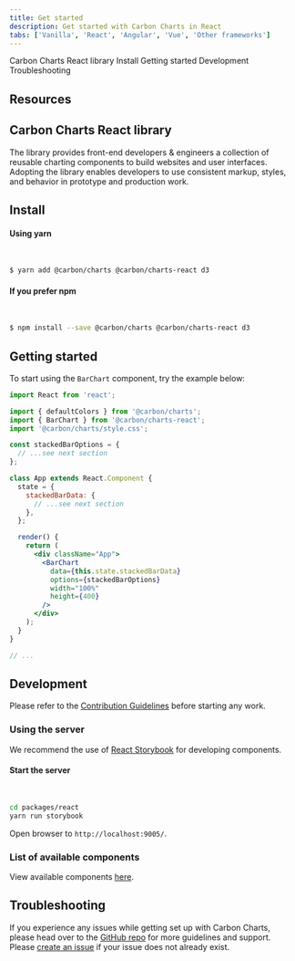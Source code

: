 ```yaml
---
title: Get started
description: Get started with Carbon Charts in React
tabs: ['Vanilla', 'React', 'Angular', 'Vue', 'Other frameworks']
---
```



<AnchorLinks>

<AnchorLink>Carbon Charts React library</AnchorLink>
<AnchorLink>Install</AnchorLink>
<AnchorLink>Getting started</AnchorLink>
<AnchorLink>Development</AnchorLink>
<AnchorLink>Troubleshooting</AnchorLink>

</AnchorLinks>

## Resources

<Row className="resource-card-group">

<Column colMd={4} colLg={4} noGutterSm>
  <ResourceCard
    subTitle="Try Carbon Charts React components with CodeSandbox."
    href="https://codesandbox.io/s/pppmo3ollx">
    <MdxIcon name="codesandbox" />
  </ResourceCard>
</Column>

  <Column colMd={4} colLg={4} noGutterSm>
    <ResourceCard
      subTitle="Carbon Charts React"
      href="https://github.com/carbon-design-system/carbon-charts/tree/master/packages/react"
    >
      <MdxIcon name="github" />
    </ResourceCard>
  </Column>
</Row>

## Carbon Charts React library

The library provides front-end developers & engineers a collection of reusable charting components to build websites and user interfaces. Adopting the library enables developers to use consistent markup, styles, and behavior in prototype and production work.

## Install

#### Using yarn

<br />

```bash
$ yarn add @carbon/charts @carbon/charts-react d3
```

#### If you prefer npm

<br />

```bash
$ npm install --save @carbon/charts @carbon/charts-react d3
```

## Getting started

To start using the `BarChart` component, try the example below:

```jsx
import React from 'react';

import { defaultColors } from '@carbon/charts';
import { BarChart } from '@carbon/charts-react';
import '@carbon/charts/style.css';

const stackedBarOptions = {
  // ...see next section
};

class App extends React.Component {
  state = {
    stackedBarData: {
      // ...see next section
    },
  };

  render() {
    return (
      <div className="App">
        <BarChart
          data={this.state.stackedBarData}
          options={stackedBarOptions}
          width="100%"
          height={400}
        />
      </div>
    );
  }
}

// ...
```

<DataOptionsSection />

## Development

Please refer to the [Contribution Guidelines](https://github.com/carbon-design-system/carbon-charts/blob/master/CONTRIBUTING.md) before starting any work.

### Using the server

We recommend the use of [React Storybook](https://github.com/storybookjs/storybook/tree/next/app/react) for developing components.

#### Start the server

<br />

```bash
cd packages/react
yarn run storybook
```

Open browser to `http://localhost:9005/`.

### List of available components

View available components [here](https://github.com/carbon-design-system/carbon-charts#component-status).

## Troubleshooting

If you experience any issues while getting set up with Carbon Charts, please head over to the [GitHub repo](https://github.com/carbon-design-system/carbon-charts) for more guidelines and support. Please [create an issue](https://github.com/carbon-design-system/carbon-charts/issues) if your issue does not already exist.
